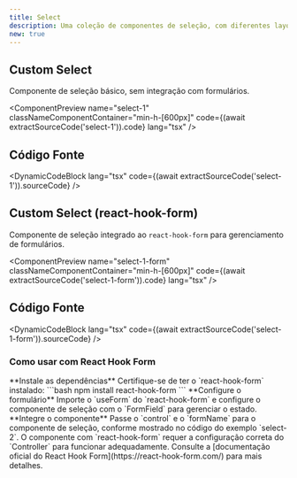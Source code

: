 ```yaml
---
title: Select
description: Uma coleção de componentes de seleção, com diferentes layouts para destacar conteúdo
new: true
---
```




## Custom Select

Componente de seleção básico, sem integração com formulários.

<ComponentPreview
  name="select-1"
  classNameComponentContainer="min-h-[600px]"
  code={(await extractSourceCode('select-1')).code}
  lang="tsx"
/>

## Código Fonte

<DynamicCodeBlock
  lang="tsx"
  code={(await extractSourceCode('select-1')).sourceCode}
/>

## Custom Select (react-hook-form)

Componente de seleção integrado ao `react-hook-form` para gerenciamento de formulários.

<ComponentPreview
  name="select-1-form"
  classNameComponentContainer="min-h-[600px]"
  code={(await extractSourceCode('select-1-form')).code}
  lang="tsx"
/>

## Código Fonte

<DynamicCodeBlock
  lang="tsx"
  code={(await extractSourceCode('select-1-form')).sourceCode}
/>

### Como usar com React Hook Form

<Steps>
  <Step>
    **Instale as dependências**
    Certifique-se de ter o `react-hook-form` instalado:
    ```bash
    npm install react-hook-form
    ```
  </Step>
  <Step>
    **Configure o formulário**
    Importe o `useForm` do `react-hook-form` e configure o componente de seleção com o `FormField` para gerenciar o estado.
  </Step>
  <Step>
    **Integre o componente**
    Passe o `control` e o `formName` para o componente de seleção, conforme mostrado no código do exemplo `select-2`.
  </Step>
</Steps>

<Callout title="Nota">
  O componente com `react-hook-form` requer a configuração correta do `Controller` para funcionar adequadamente. Consulte a [documentação oficial do React Hook Form](https://react-hook-form.com/) para mais detalhes.
</Callout>